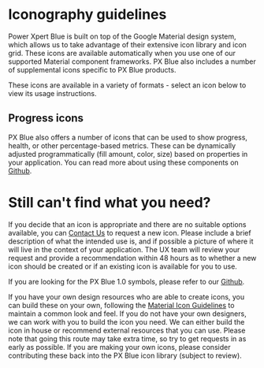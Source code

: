
<!-- KEYWORDS: design style icons progress -->

# Iconography guidelines

Power Xpert Blue is built on top of the Google Material design system, which allows us to take advantage
of their extensive icon library and icon grid. These icons are available automatically when you use one
of our supported Material component frameworks. PX Blue also includes a number of supplemental icons
specific to PX Blue products.

These icons are available in a variety of formats - select an icon below to view its usage instructions.

<RegularWidth>
    <MaterialDesignDescription
        title={'System icons'}
        url={'https://material.io/design/iconography/system-icons.html#'}
        description={`Material Design's guidelines on creating your own icons.`}
    />
    <MaterialDesignDescription
        title={`Material's icon`}
        url={'https://material.io/resources/icons/'}
        description={'List of Material Design icons. They are also included in the table below.'}
        style={{ marginRight: 0 }}
    />
</RegularWidth>
<IconBrowser />

## Progress icons

PX Blue also offers a number of icons that can be used to show progress, health, or other
percentage-based metrics. These can be dynamically adjusted programmatically (fill amount, color, size)
based on properties in your application. You can read more about using these components on
[Github](https://github.com/pxblue/progress-icons/tree/master).

<ProgressIconCard />
<Divider />

# Still can't find what you need?

If you decide that an icon is appropriate and there are no suitable options available, you can
[Contact Us](/community/contactus) to request a new icon. Please include a brief description of what the intended use is, and if possible a
picture of where it will live in the context of your application. The UX team will review your request
and provide a recommendation within 48 hours as to whether a new icon should be created or if an
existing icon is available for you to use.

If you are looking for the PX Blue 1.0 symbols, please refer to our [Github](https://github.com/pxblue/icons/tree/master/symbols).

If you have your own design resources who are able to create icons, you can build these on your own,
following the [Material Icon Guidelines](https://material.io/design/iconography/system-icons.html)
to maintain a common look and feel. If you do not have your own designers, we can work with you to build
the icon you need. We can either build the icon in house or recommend external resources that you can
use. Please note that going this route may take extra time, so try to get requests in as early as
possible. If you are making your own icons, please consider contributing these back into the PX Blue
icon library (subject to review).
